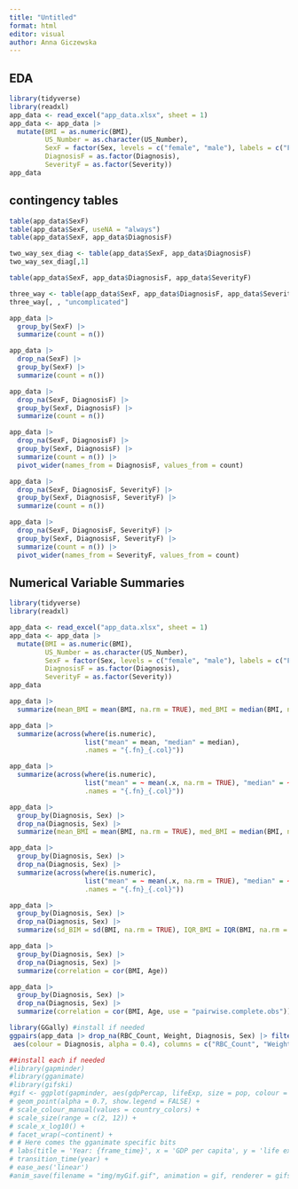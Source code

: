 ```yaml
---
title: "Untitled"
format: html
editor: visual
author: Anna Giczewska
---
```


## EDA

```r
library(tidyverse)
library(readxl)
app_data <- read_excel("app_data.xlsx", sheet = 1)
app_data <- app_data |>
  mutate(BMI = as.numeric(BMI),
         US_Number = as.character(US_Number),
         SexF = factor(Sex, levels = c("female", "male"), labels = c("Female", "Male")),
         DiagnosisF = as.factor(Diagnosis),
         SeverityF = as.factor(Severity))
app_data

```

## contingency tables

```r
table(app_data$SexF)
table(app_data$SexF, useNA = "always")
table(app_data$SexF, app_data$DiagnosisF)
```

```r
two_way_sex_diag <- table(app_data$SexF, app_data$DiagnosisF)
two_way_sex_diag[,1]
```

```r
table(app_data$SexF, app_data$DiagnosisF, app_data$SeverityF)
```

```r
three_way <- table(app_data$SexF, app_data$DiagnosisF, app_data$SeverityF)
three_way[, , "uncomplicated"]
```

```r
app_data |>
  group_by(SexF) |>
  summarize(count = n())
```

```r
app_data |>
  drop_na(SexF) |>
  group_by(SexF) |>
  summarize(count = n())
```


```r
app_data |>
  drop_na(SexF, DiagnosisF) |>
  group_by(SexF, DiagnosisF) |>
  summarize(count = n())
```


```r
app_data |>
  drop_na(SexF, DiagnosisF) |>
  group_by(SexF, DiagnosisF) |>
  summarize(count = n()) |>
  pivot_wider(names_from = DiagnosisF, values_from = count)
```

```r
app_data |>
  drop_na(SexF, DiagnosisF, SeverityF) |>
  group_by(SexF, DiagnosisF, SeverityF) |>
  summarize(count = n())
```


```r
app_data |>
  drop_na(SexF, DiagnosisF, SeverityF) |>
  group_by(SexF, DiagnosisF, SeverityF) |>
  summarize(count = n()) |>
  pivot_wider(names_from = SeverityF, values_from = count)
```


## Numerical Variable Summaries

```r
library(tidyverse)
library(readxl)

app_data <- read_excel("app_data.xlsx", sheet = 1)
app_data <- app_data |>
  mutate(BMI = as.numeric(BMI),
         US_Number = as.character(US_Number),
         SexF = factor(Sex, levels = c("female", "male"), labels = c("Female", "Male")),
         DiagnosisF = as.factor(Diagnosis),
         SeverityF = as.factor(Severity))
app_data

app_data |>
  summarize(mean_BMI = mean(BMI, na.rm = TRUE), med_BMI = median(BMI, na.rm = TRUE))
```

```r
app_data |>
  summarize(across(where(is.numeric), 
                   list("mean" = mean, "median" = median), 
                   .names = "{.fn}_{.col}"))
```

```r
app_data |>
  summarize(across(where(is.numeric), 
                   list("mean" = ~ mean(.x, na.rm = TRUE), "median" = ~ median(.x, na.rm = TRUE)), 
                   .names = "{.fn}_{.col}"))
```

```r
app_data |>
  group_by(Diagnosis, Sex) |>
  drop_na(Diagnosis, Sex) |>
  summarize(mean_BMI = mean(BMI, na.rm = TRUE), med_BMI = median(BMI, na.rm = TRUE))
```


```r
app_data |>
  group_by(Diagnosis, Sex) |>
  drop_na(Diagnosis, Sex) |>
  summarize(across(where(is.numeric), 
                   list("mean" = ~ mean(.x, na.rm = TRUE), "median" = ~ median(.x, na.rm = TRUE)), 
                   .names = "{.fn}_{.col}"))
```



```r
app_data |>
  group_by(Diagnosis, Sex) |>
  drop_na(Diagnosis, Sex) |>
  summarize(sd_BIM = sd(BMI, na.rm = TRUE), IQR_BMI = IQR(BMI, na.rm = TRUE))
```


```r
app_data |>
  group_by(Diagnosis, Sex) |>
  drop_na(Diagnosis, Sex) |>
  summarize(correlation = cor(BMI, Age))
```


```r
app_data |>
  group_by(Diagnosis, Sex) |>
  drop_na(Diagnosis, Sex) |>
  summarize(correlation = cor(BMI, Age, use = "pairwise.complete.obs"))
```


```r
library(GGally) #install if needed
ggpairs(app_data |> drop_na(RBC_Count, Weight, Diagnosis, Sex) |> filter(RBC_Count < 8),
 aes(colour = Diagnosis, alpha = 0.4), columns = c("RBC_Count", "Weight", "Sex"))

```


```r
##install each if needed
#library(gapminder)
#library(gganimate)
#library(gifski)
#gif <- ggplot(gapminder, aes(gdpPercap, lifeExp, size = pop, colour = country)) +
# geom_point(alpha = 0.7, show.legend = FALSE) +
# scale_colour_manual(values = country_colors) +
# scale_size(range = c(2, 12)) +
# scale_x_log10() +
# facet_wrap(~continent) +
# # Here comes the gganimate specific bits
# labs(title = 'Year: {frame_time}', x = 'GDP per capita', y = 'life expectancy') +
# transition_time(year) +
# ease_aes('linear')
#anim_save(filename = "img/myGif.gif", animation = gif, renderer = gifski_renderer())
```

